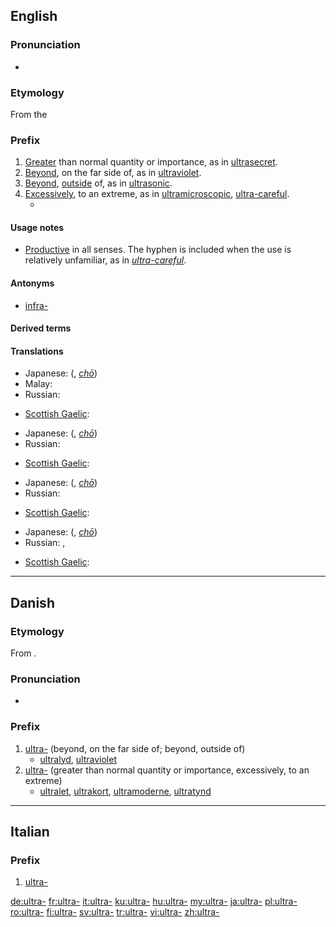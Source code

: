 {{also|ultra|ultrà}}
==English==

===Pronunciation===
* {{IPA|/ˈaltrə/}}

===Etymology===
From the {{etyl|la|en}} {{term|ultra||lang=la|beyond}}

===Prefix===
{{en-prefix}}

# [[greater|Greater]] than normal quantity or importance, as in [[ultrasecret]].
# [[beyond|Beyond]], on the far side of, as in [[ultraviolet]].
# [[beyond|Beyond]], [[outside]] of, as in [[ultrasonic]].
# [[excessively|Excessively]], to an extreme, as in [[ultramicroscopic]], [[ultra-careful]].
#*{{quote-magazine|date=2013-05-17
|author=George Monbiot|authorlink=George Monbiot
|title=Money just makes the rich suffer
|volume=188|issue=23|page=19
|magazine={{w|The Guardian Weekly}}
|url=http://www.guardian.co.uk/commentisfree/2013/may/06/politics-envy-keenest-rich
|passage=In order to grant the rich these pleasures, the social contract is reconfigured. [&hellip;]&nbsp; The public realm is privatised, the regulations restraining the '''ultra-'''wealthy and the companies they control are abandoned, and Edwardian levels of inequality are almost fetishised.}}

====Usage notes====
* [[productive|Productive]] in all senses. The hyphen is included when the use is relatively unfamiliar, as in ''[[ultra-careful]]''.

====Antonyms====
* [[infra-]]

====Derived terms====
{{prefixsee|en}}

====Translations====
{{trans-top|greater than normal quantity or importance}}
* Japanese: {{l|ja|超}} ({{l|ja|ちょう}}, ''[[chō]]'')
* Malay: {{t|ms|ultra-}}
* Russian: {{t+|ru|сверх-|tr=sverx-|sc=Cyrl}}
{{trans-mid}}
* [[Scottish Gaelic]]: {{t|gd|os-}}
{{trans-bottom}}

{{trans-top|beyond, on the far side of}}
* Japanese: {{l|ja|超}} ({{l|ja|ちょう}}, ''[[chō]]'')
* Russian: {{t+|ru|ультра-|tr=ul’tra-|sc=Cyrl}}
{{trans-mid}}
* [[Scottish Gaelic]]: {{t|gd|os-}}
{{trans-bottom}}

{{trans-top|beyond, outside of}}
* Japanese: {{l|ja|超}} ({{l|ja|ちょう}}, ''[[chō]]'')
* Russian: {{t+|ru|сверх-|tr=sverx-|sc=Cyrl}}
{{trans-mid}}
* [[Scottish Gaelic]]: {{t|gd|os-}}
{{trans-bottom}}

{{trans-top|excessively, to an extreme}}
* Japanese: {{l|ja|超}} ({{l|ja|ちょう}}, ''[[chō]]'')
* Russian: {{t+|ru|ультра-|tr=ul’tra-|sc=Cyrl}}, {{t+|ru|сверх-|tr=sverx-|sc=Cyrl}}
{{trans-mid}}
* [[Scottish Gaelic]]: {{t|gd|os-}}
{{trans-bottom}}

----

==Danish==

===Etymology===
From {{etyl|la|da}} {{term|ultra||beyond|lang=la}}.

===Pronunciation===
* {{IPA|/ultra-/|[ˈultˢʁ̥ɑˈ-]|[ˈultˢʁ̥ɑˌ-]|lang=da}}

===Prefix===
{{head|da|prefix}}

# [[ultra#English|ultra-]] (beyond, on the far side of; beyond, outside of)
#* [[ultralyd]], [[ultraviolet]]
# [[ultra#English|ultra-]] (greater than normal quantity or importance, excessively, to an extreme)
#* [[ultralet]], [[ultrakort]], [[ultramoderne]], [[ultratynd]]

----

==Italian==

===Prefix===
{{head|it|prefix}}

# [[#English|ultra-]]

[[de:ultra-]]
[[fr:ultra-]]
[[it:ultra-]]
[[ku:ultra-]]
[[hu:ultra-]]
[[my:ultra-]]
[[ja:ultra-]]
[[pl:ultra-]]
[[ro:ultra-]]
[[fi:ultra-]]
[[sv:ultra-]]
[[tr:ultra-]]
[[vi:ultra-]]
[[zh:ultra-]]
